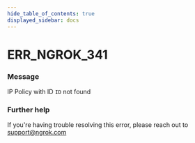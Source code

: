 ```yaml
---
hide_table_of_contents: true
displayed_sidebar: docs
---
```



# ERR_NGROK_341

### Message

IP Policy with ID `ID` not found

<ErrorDetails error="err_ngrok_341" />

### Further help

If you're having trouble resolving this error, please reach out to [support@ngrok.com](mailto:support@ngrok.com?subject=Help%20with%20ERR_NGROK_341)

